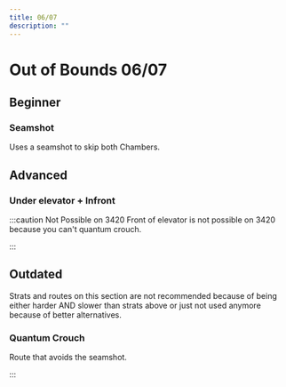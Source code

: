 ---
title: 06/07
description: ""
---

# Out of Bounds 06/07

## Beginner

### Seamshot
Uses a seamshot to skip both Chambers.

<YouTube url="https://youtu.be/D-PwpRJB-gM" />

## Advanced

### Under elevator + Infront
:::caution Not Possible on 3420
Front of elevator is not possible on 3420 because you can't quantum crouch.

<YouTube url="https://youtu.be/Z9Smd_IAJg4" />
:::

## Outdated
Strats and routes on this section are not recommended because of being either harder AND slower than strats above or just not used 
anymore because of better alternatives.

### Quantum Crouch
Route that avoids the seamshot.

<YouTube url="https://www.youtube.com/watch?v=mgJZELwHVPI"/>
:::